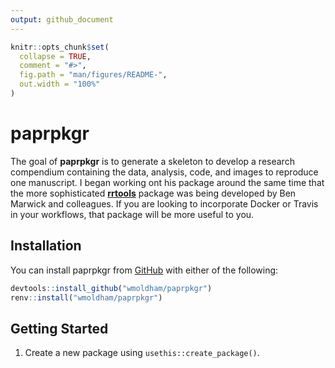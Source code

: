 ```yaml
---
output: github_document
---
```


<!-- README.md is generated from README.Rmd. Please edit that file -->

```r
knitr::opts_chunk$set(
  collapse = TRUE,
  comment = "#>",
  fig.path = "man/figures/README-",
  out.width = "100%"
)
```

# paprpkgr

<!-- badges: start -->
<!-- badges: end -->

The goal of **paprpkgr** is to generate a skeleton to develop a research 
compendium containing the data, analysis, code, and images to reproduce one 
manuscript. I began working ont his package around the same time that the more 
sophisticated [**rrtools**](https://github.com/benmarwick/rrtools) package was being 
developed by Ben Marwick and colleagues. If you are looking to incorporate Docker 
or Travis in your workflows, that package will be more useful to you. 

## Installation

You can install paprpkgr from [GitHub](https://github.com) with either of the 
following:

``` r
devtools::install_github("wmoldham/paprpkgr")
renv::install("wmoldham/paprpkgr")
```

## Getting Started

1. Create a new package using `usethis::create_package()`. 
